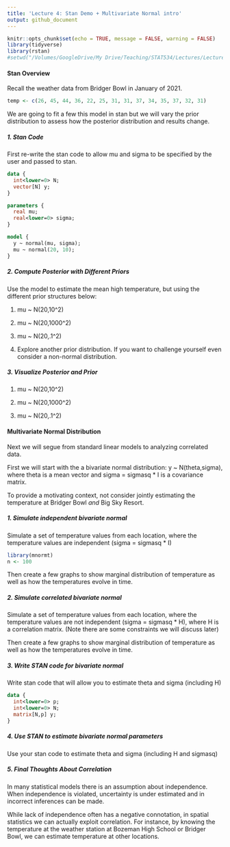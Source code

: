 ```yaml
---
title: 'Lecture 4: Stan Demo + Multivariate Normal intro'
output: github_document
---
```


```r
knitr::opts_chunk$set(echo = TRUE, message = FALSE, warning = FALSE)
library(tidyverse)
library(rstan)
#setwd("/Volumes/GoogleDrive/My Drive/Teaching/STAT534/Lectures/Lecture 4. Stan and GP")
```

#### Stan Overview

Recall the weather data from Bridger Bowl in January of 2021.

```r
temp <- c(26, 45, 44, 36, 22, 25, 31, 31, 37, 34, 35, 37, 32, 31)
```

We are going to fit a few this model in stan but we will vary the prior distribution to assess how the posterior distribution and results change.

##### 1. Stan Code

First re-write the stan code to allow mu and sigma to be specified by the user and passed to stan.

```stan
data {
  int<lower=0> N;
  vector[N] y;
}

parameters {
  real mu;
  real<lower=0> sigma;
}

model {
  y ~ normal(mu, sigma);
  mu ~ normal(20, 10);
}

```

##### 2. Compute Posterior with Different Priors

Use the model to estimate the mean high temperature, but using the different prior structures below:

1. mu ~ N(20,10^2)


2. mu ~ N(20,1000^2)



3. mu ~ N(20,.1^2)

4. Explore another prior distribution. If you want to challenge yourself even consider a non-normal distribution.

##### 3. Visualize Posterior and Prior

1. mu ~ N(20,10^2)



2. mu ~ N(20,1000^2)



3. mu ~ N(20,.1^2)

#### Multivariate Normal Distribution

Next we will segue from standard linear models to analyzing correlated data.

First we will start with the a bivariate normal distribution:
y ~ N(theta,sigma), where theta is a mean vector and sigma = sigmasq * I is a covariance matrix.

To provide a motivating context, not consider jointly estimating the temperature at Bridger Bowl *and* Big Sky Resort.


##### 1. Simulate independent bivariate normal

Simulate a set of temperature values from each location, where the temperature values are independent (sigma = sigmasq * I)

```r
library(mnormt)
n <- 100
```

Then create a few graphs to show marginal distribution of temperature as well as how the temperatures evolve in time.


##### 2. Simulate correlated bivariate normal

Simulate a set of temperature values from each location, where the temperature values are not independent (sigma = sigmasq * H), where H is a correlation matrix. (Note there are some constraints we will discuss later)


Then create a few graphs to show marginal distribution of temperature as well as how the temperatures evolve in time.


##### 3. Write STAN code for bivariate normal

Write stan code that will allow you to estimate theta and sigma (including H)

```stan
data {
  int<lower=0> p;
  int<lower=0> N;
  matrix[N,p] y;
}


```

##### 4. Use STAN to estimate bivariate normal parameters

Use your stan code to estimate theta and sigma (including H and sigmasq)

##### 5. Final Thoughts About Correlation

In many statistical models there is an assumption about independence. When independence is violated, uncertainty is under estimated and in incorrect inferences can be made.

While lack of independence often has a negative connotation, in spatial statistics we can actually exploit correlation. For instance, by knowing the temperature at the weather station at Bozeman High School or Bridger Bowl, we can estimate temperature at other locations.
